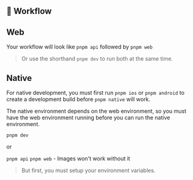 ## 🔨 Workflow

## Web

Your workflow will look like `pnpm api` followed by `pnpm web`

> Or use the shorthand `pnpm dev` to run both at the same time.

## Native

For native development, you must first run `pnpm ios` or `pnpm android` to create a development build before `pnpm native` will work.

The native environment depends on the web environment, so you must have the web environment running before you can run the native environment.

`pnpm dev`

or

`pnpm api`
`pnpm web` - Images won't work without it

> But first, you must setup your environment variables.

